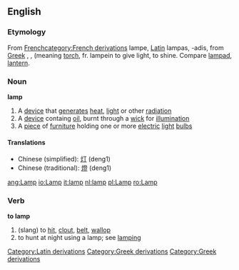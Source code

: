 ==English==
===Etymology===
{{webster}}

From [[w:French language|French]][[category:French derivations]] lampe, [[w:Latin|Latin]][[Category:Latin derivations]] lampas, -adis, from [[w:Greek language|Greek]][[Category:Greek derivations]] , , (meaning [[torch]], fr. lampein to give light, to shine. Compare [[lampad]], [[lantern]].

===Noun===
'''lamp'''
#A [[device]] that [[generate]]s [[heat]], [[light]] or other [[radiation]]
#A [[device]] containg [[oil]], burnt through a [[wick]] for [[illumination]]
#A [[piece]] of [[furniture]] holding one or more [[electric]] [[light]] [[bulb]]s
[[Category:Greek derivations]]


====Translations====


*Chinese (simplified): [[灯]] (deng1)
*Chinese (traditional): [[燈]] (deng1)

[[ang:Lamp]]
[[io:Lamp]]
[[it:lamp]]
[[nl:lamp]]
[[pl:Lamp]]
[[ro:Lamp]]

===Verb===
'''to lamp'''
#(slang) to [[hit]], [[clout]], [[belt]], [[wallop]]
#to hunt at night using a lamp; see [[lamping]]